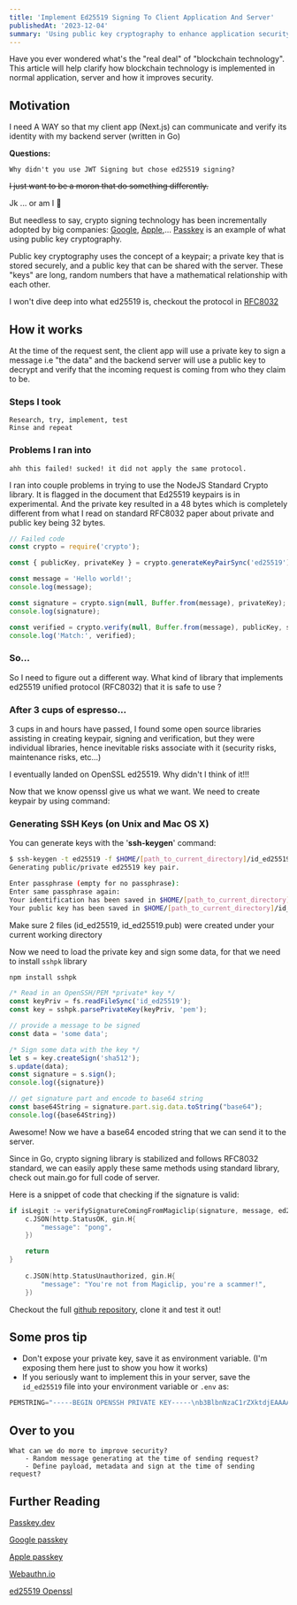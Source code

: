 ```yaml
---
title: 'Implement Ed25519 Signing To Client Application And Server'
publishedAt: '2023-12-04'
summary: 'Using public key cryptography to enhance application security'
---
```


Have you ever wondered what's the "real deal" of "blockchain technology". This article will help clarify how blockchain technology is implemented in normal application, server and how it improves security.

## Motivation 
I need A WAY so that my client app (Next.js) can communicate and verify its identity with my backend server (written in Go)

**Questions:** 

	Why didn't you use JWT Signing but chose ed25519 signing?

~~I just want to be a moron that do something differently.~~

Jk ... or am I 🌝

But needless to say, crypto signing technology has been incrementally adopted by big companies: [Google](https://developers.google.com/identity/passkeys), [Apple](https://developer.apple.com/passkeys/),... [Passkey](https://passkeys.dev/) is an example of what using public key cryptography.

Public key cryptography uses the concept of a keypair; a private key that is stored securely, and a public key that can be shared with the server. These "keys" are long, random numbers that have a mathematical relationship with each other.

I won't dive deep into what ed25519 is, checkout the protocol in [RFC8032](https://datatracker.ietf.org/doc/html/rfc8032)

## How it works
At the time of the request sent, the client app will use a private key to sign a message i.e "the data" and the backend server will use a public key to decrypt and verify that the incoming request is coming from who they claim to be.

### Steps I took
	Research, try, implement, test
	Rinse and repeat

### Problems I ran into
	ahh this failed! sucked! it did not apply the same protocol.

I ran into couple problems in trying to use the NodeJS Standard Crypto library.  It is flagged in the document that Ed25519 keypairs is in experimental. And the private key resulted in a 48 bytes which is completely different from what I read on standard RFC8032 paper about private and public key being 32 bytes.

```js
// Failed code
const crypto = require('crypto');

const { publicKey, privateKey } = crypto.generateKeyPairSync('ed25519');

const message = 'Hello world!';
console.log(message);

const signature = crypto.sign(null, Buffer.from(message), privateKey);
console.log(signature);

const verified = crypto.verify(null, Buffer.from(message), publicKey, signature)
console.log('Match:', verified);
```
### So...
So I need to figure out a different way. What kind of library that implements ed25519 unified protocol (RFC8032) that it is safe to use ?

### After 3 cups of espresso...
3 cups in and hours have passed, I found some open source libraries assisting in creating keypair, signing and verification, but they were individual libraries, hence inevitable risks associate with it (security risks, maintenance risks, etc...)

I eventually landed on OpenSSL ed25519. Why didn't I think of it!!!

Now that we know openssl give us what we want. We need to create keypair by using command:
### Generating SSH Keys (on Unix and Mac OS X)

You can generate keys with the '**ssh-keygen**' command:

```bash
$ ssh-keygen -t ed25519 -f $HOME/[path_to_current_directory]/id_ed25519
Generating public/private ed25519 key pair.

Enter passphrase (empty for no passphrase):  
Enter same passphrase again:  
Your identification has been saved in $HOME/[path_to_current_directory]/id_ed25519.
Your public key has been saved in $HOME/[path_to_current_directory]/id_ed25519.pub
```

Make sure 2 files (id_ed25519, id_ed25519.pub) were created under your current working directory

Now we need to load the private key and sign some data, for that we need to install `sshpk` library

```bash
npm install sshpk
```


```js
/* Read in an OpenSSH/PEM *private* key */
const keyPriv = fs.readFileSync('id_ed25519');
const key = sshpk.parsePrivateKey(keyPriv, 'pem');

// provide a message to be signed
const data = 'some data';

/* Sign some data with the key */
let s = key.createSign('sha512');
s.update(data);
const signature = s.sign();
console.log({signature})

// get signature part and encode to base64 string
const base64String = signature.part.sig.data.toString("base64");
console.log({base64String})
```

Awesome! Now we have a base64 encoded string that we can send it to the server.

Since in Go, crypto signing library is stabilized and follows RFC8032 standard, we can easily apply these same methods using standard library, check out main.go for full code of server.

Here is a snippet of code that checking if the signature is valid:

```go
if isLegit := verifySignatureComingFromMagiclip(signature, message, ed25519Pubkey); isLegit {
	c.JSON(http.StatusOK, gin.H{
        "message": "pong",
    })

    return 
} 
    
    c.JSON(http.StatusUnauthorized, gin.H{
        "message": "You're not from Magiclip, you're a scammer!",
    })
```


Checkout the full [github repository](https://github.com/mynhinguyentruong/ed25519-crypto-signing/blob/main/main.go), clone it and test it out!

## Some pros tip
- Don't expose your private key, save it as environment variable. (I'm exposing them here just to show you how it works)
- If you seriously want to implement this in your server, save the `id_ed25519` file into your environment variable or `.env` as:
```js
PEMSTRING="-----BEGIN OPENSSH PRIVATE KEY-----\nb3BlbnNzaC1rZXktdjEAAAAABG5vbmUAAAAEbm9uZQAAAAAAAAABAAAAMwAAAAtzc2gtZW\nQyNTUxOQAAACCy+6sL7di1OFo/bvc1E9SxifllEFHG/Mmk5MktQidYgAAAAKh6eyERensh\nEQAAAAtzc2gtZWQyNTUxOQAAACCy+6sL7di1OFo/bvc1E9SxifllEFHG/Mmk5MktQidYgA\nAAAECatz/nLLmyJRN1Rk7ZZ4fbN8QqoBkrpuJvKPIBxBYpS7L7qwvt2LU4Wj9u9zUT1LGJ\n+WUQUcb8yaTkyS1CJ1iAAAAAJGhpZ2hmdW5jdGlvbmluZ19zb2Npb3BhdGhoaEBOaGlzLU\n1CUAE=\n-----END OPENSSH PRIVATE KEY-----"
```
## Over to you
	What can we do more to improve security? 
		- Random message generating at the time of sending request?
		- Define payload, metadata and sign at the time of sending request? 

## Further Reading
[Passkey.dev](https://passkeys.dev)

[Google passkey](https://developers.google.com/identity/passkeys)

[Apple passkey](https://developer.apple.com/passkeys/)

[Webauthn.io](https://webauthn.io/)

[ed25519 Openssl](https://www.openssl.org/docs/man1.1.1/man7/Ed25519.html)


